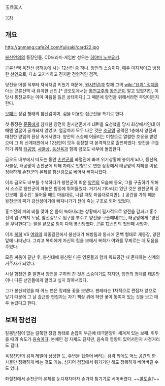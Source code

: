 玉鼎真人

[[목차]]
== 개요 ==
http://gnmang.cafe24.com/fujisaki/card22.jpg

[[봉신연의]]의 등장인물. CD드라마·게임판 성우는 [[히야마 노부유키]].

곤륜산맥 옥천산 금하동에 사는 12선인 중 하나. [[양전]]의 스승이다. 매우 이지적이고 냉정한 선인으로, 다소 고지식하고 진지한 전형적인 검객.

양전을 어릴 적부터 자식처럼 키웠기 때문에, [[원시천존]]과 함께 그의 [[wiki:"요괴" 정체]]를 아는 곤륜산맥 내 유이한 선인.[* 금오도에서는 [[통천교주]]와 [[왕천군]]이 알고 있었지만, 이 당시 통천교주는 이미 마음을 잃은 상태이다.] 그 때문에 양전을 위해서라면 무엇이든지 한다.

[[보패]]는 장검 형태의 참선검이며, 검을 이용한 접근전을 특기로 한다.

첫 등장은 [[문중]]에게 참패한 양전이 원시천존에게 대련을 요청했을 당시 회상에서인데 이 때엔 얼굴이 공개되지 않았고, 얼굴까지 모두 나온 것은 [[조공명]] 공략전 1층에서 양전과 대전한 양임의 환상 속에서였다. 양전의 스승에 어울리는 미형으로 열렬한 호응을 받았으며 그 뒤 선계대전에서 12선인이 모두 등장할 때 본격적으로 출연하였다. 양전을 구출하기 위해 [[태공망]], [[사불상]], [[등선옥]]과 함께 금오도 내부에 돌입한다.

금오도 내부에서 떠도는 동안 [[손천군]]의 화혈진에 빠져 위기상황에 놓이게 되나, 등선옥, 사불상, 태공망이 손천군에 의해 차례로 인형으로 변한 상황에서 태공망의 지혜를 이용, 정확하게 손천군의 본체를 참선검으로 베어서 빠져나왔다.

이후 금오도 내부를 수색하다가 왕천군이 띄운 [[양전]]의 모습에 동요, 그를 구출하기 위해서 스스로 왕천군이 파놓은 함정에 뛰어들었다. 거기서 기다리고 있던 것은 왕천군의 공간보패 '홍수진'. 들어올 때도 마음대로, 나갈 때도 마음대로지만(…) 공간을 가득 메운 왕천군의 피가 강산성이기에 빠져나가기 전에 죽는 구조로 되어 있었다.

홍수진의 피의 비를 맞아 온 몸이 녹아내리는 상황에서 필사적으로 양전을 감싸고 홍수진의 입구까지 도달, 참선검으로 입구를 부수고 양전을 구출해내고는, 태공망에게 "양전을 부탁한다"는 말을 끝으로 힘이 다해 봉신당했다. 곤륜 12선인의 첫번째 사망자. 

이후 [[복희]] VS [[여와]]의 최종결전에서 봉신대가 해방됨과 동시에 혼백 형태로 재등장, 양전 앞에 나타났다. 그리고 복희에게 자신의 힘을 보태서 복희가 여와를 무찌르는 데 도움을 주었다.

모든 싸움이 끝난 후, 봉신대에 봉신된 다른 영혼들과 함께 워프공간 내 존재하는 신계의 거주자가 되었다.

사실 함정인 줄 알면서 양전을 구하러 간 것은 스승이기도 하지만, 양전의 정체를 태공망이나 다른 선인들에게 알리고 싶지 않아서였다.

그가 봉신되었을 때 어느 팬은 장례용 꽃을 보냈다. 팬레터는 1차적으로 편집자 앞으로 닿기 때문에 그 날 출근한 편집자는 자기 책상 위에 하얀 꽃이 놓여져 있는 것을 보고 매우 놀랐다고 한다.

== 보패 참선검 ==
칼몸받침이 없는 길쭉한 장검 형태로 손잡이 부근에 태극문양이 새겨져 있는 보패. 휘두를 때의 속도가 [[음속]]이다. 본체인 검 자체도 길지만, 음속의 영향이 있어서인지 사정거리도 길다.

옥정진인의 검객 레벨이 상당한 듯, 주변을 휩쓸어 버리는 검격 외에도 어느 공간의 한 사물만 정확하게 베는 것도 가능. 심지어 검집에서 튕기기만 해도 정확하게 베어버릴 수도 있다.

화혈진에서 손천군의 본체를 눈치채자마자 손가락 튕기기로 베어버렸다. ~~[[발도술]]?~~
